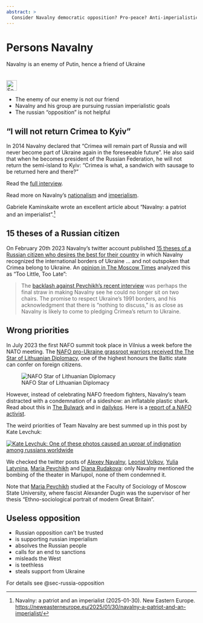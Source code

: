 ```yaml
---
abstract: > 
  Consider Navalny democratic opposition? Pro-peace? Anti-imperialistic? Learn something about russian opposition.
---
```


# Persons Navalny {#sec-persons-navalny}

::: {.callout-caution title="Myth"}
Navalny is an enemy of Putin, hence a friend of Ukraine  
[<br></br>![Search for topic in EUvsDisinfo](../all_common_img/EUvsDisinfo_400x240.jpg){height=2em}](https://euvsdisinfo.eu/disinformation-cases/?text=Alexei%20Navalny&sort=relevance)
:::

::: {.callout-tip title="Truth"}
- The enemy of our enemy is not our friend
- Navalny and his group are pursuing russian imperialistic goals
- The russian "opposition" is not helpful
:::

## "I will not return Crimea to Kyiv"

In 2014 Navalny declared that "Crimea will remain part of Russia and will never become part of Ukraine again in the foreseeable future". He also said that when he becomes president of the Russian Federation, he will not return the semi-island to Kyiv: "Crimea is what, a sandwich with sausage to be returned here and there?"

Read the [full interview](https://crimea.suspilne.media/en/news/942).

Read more on Navalny's [nationalism](https://newlinesmag.com/spotlight/navalnys-future-russia-did-not-include-everyone/) and [imperialism](https://svidomi.in.ua/en/page/alexei-navalny-why-do-ukrainians-consider-him-an-imperialist).

Gabriele Kaminskaite wrote an excellent article about "Navalny: a patriot and an imperialist".[^persons-navalny-4]


## 15 theses of a Russian citizen

On February 20th 2023 Navalny's twitter account published [15 theses of a Russian citizen who desires the best for their country](https://www.themoscowtimes.com/2023/02/20/navalny-sets-out-15-point-plan-for-russias-postwar-development-a80276) in which Navalny recognized the international borders of Ukraine ... and not outspoken that Crimea belong to Ukraine. An [opinion in The Moscow Times](https://www.themoscowtimes.com/2023/03/07/navalnys-policy-shift-on-crimea-may-be-too-little-too-late-a80396) analyzed this as "Too Little, Too Late": 

> The [backlash against Pevchikh’s recent interview](https://x.com/pevchikh/status/1619101058395144193?s=46&t=QQp_KXYrt1M7F76WitO0-g) was perhaps the final straw in making Navalny see he could no longer sit on two chairs. The promise to respect Ukraine’s 1991 borders, and his acknowledgment that there is “nothing to discuss,” is as close as Navalny is likely to come to pledging Crimea’s return to Ukraine.


## Wrong priorities

In July 2023 the first NAFO summit took place in Vilnius a week before the NATO meeting. The [NAFO pro-Ukraine grassroot warriors received the The Star of Lithuanian Diplomacy](https://www.thetimes.com/article/nafo-not-nato-take-the-fight-to-russias-internet-trolls-3c0b0r3k8), one of the highest honours the Baltic state can confer on foreign citizens. 

![NAFO Star of Lithuanian Diplomacy](NAFO_Star_of_Lithuanian_Diplomacy.jpeg)

However, instead of celebrating NAFO freedom fighters, Navalny's team distracted with a condemnation of a sideshow: an inflatable plastic shark. Read about this in [The Bulwark](https://www.thebulwark.com/p/russian-opposition-ukrainian-activists-clashing) and in [dailykos](https://www.dailykos.com/stories/2023/7/15/2180790/-How-Russian-snowflakes-got-outraged-over-NAFO-s-toy-shark-they-claim-symbolizes-Russophobia). Here is a [report of a NAFO activist](https://jaanus.com/nafo-zakharova/). 

The weird priorities of Team Navalny are best summed up in this post by Kate Levchuk:

[![Kate Levchuk: One of these photos caused an uproar of indignation among russians worldwide](nafo-kate-tweet.jpg)](https://x.com/KateGoesTech/status/1678407068246573061)

We checked the twitter posts of [Alexey Navalny](https://x.com/search?q=(%D1%82%D0%B5%D0%B0%D1%82%D1%80%20OR%20%D0%9C%D0%B0%D1%80%D0%B8%D1%83%D0%BF%D0%BE%D0%BB%D1%8C%20OR%20theater%20OR%20Mariupol)%20(from%3Anavalny)%20until%3A2022-03-20%20since%3A2022-03-16&src=typed_query&f=live), [Leonid Volkov](https://x.com/search?q=(%D1%82%D0%B5%D0%B0%D1%82%D1%80%20OR%20%D0%9C%D0%B0%D1%80%D0%B8%D1%83%D0%BF%D0%BE%D0%BB%D1%8C%20OR%20theater%20OR%20Mariupol)%20(from%3Aleonidvolkov)%20until%3A2022-03-20%20since%3A2022-03-16&src=typed_query&f=live), [Yulia Latynina](https://x.com/search?q=%28%D1%82%D0%B5%D0%B0%D1%82%D1%80+OR+%D0%9C%D0%B0%D1%80%D0%B8%D1%83%D0%BF%D0%BE%D0%BB%D1%8C+OR+theater+OR+Mariupol%29+%28from%3AYLatynina%29+until%3A2022-03-20+since%3A2022-03-16&src=typed_query&f=live), [Maria Pevchikh](https://x.com/search?q=(%D1%82%D0%B5%D0%B0%D1%82%D1%80%20OR%20%D0%9C%D0%B0%D1%80%D0%B8%D1%83%D0%BF%D0%BE%D0%BB%D1%8C%20OR%20theater%20OR%20Mariupol)%20(from%3Apevchikh)%20until%3A2022-03-20%20since%3A2022-03-16&src=typed_query&f=live) and [Diana Rudakova](https://x.com/search?q=(%D1%82%D0%B5%D0%B0%D1%82%D1%80%20OR%20%D0%9C%D0%B0%D1%80%D0%B8%D1%83%D0%BF%D0%BE%D0%BB%D1%8C%20OR%20theater%20OR%20Mariupol)%20(from%3Adianka_tmbv)%20until%3A2022-03-20%20since%3A2022-03-16&src=typed_query&f=live): only Navalny mentioned the bombing of the theater in Mariupol, none of them condemned it.

Note that [Maria Pevchikh](https://en.wikipedia.org/wiki/Maria_Pevchikh) studied at the Faculty of Sociology of Moscow State University, where fascist Alexander Dugin was the supervisor of her thesis "Ethno-sociological portrait of modern Great Britain".


## Useless opposition

- Russian opposition can't be trusted
- is supporting russian imperialism
- absolves the Russian people
- calls for an end to sanctions
- misleads the West
- is teethless
- steals support from Ukraine

For details see @sec-russia-opposition


[^persons-navalny-4]: Navalny: a patriot and an imperialist (2025-01-30). New Eastern Europe. [https://neweasterneurope.eu/2025/01/30/navalny-a-patriot-and-an-imperialist/](https://neweasterneurope.eu/2025/01/30/navalny-a-patriot-and-an-imperialist/)
